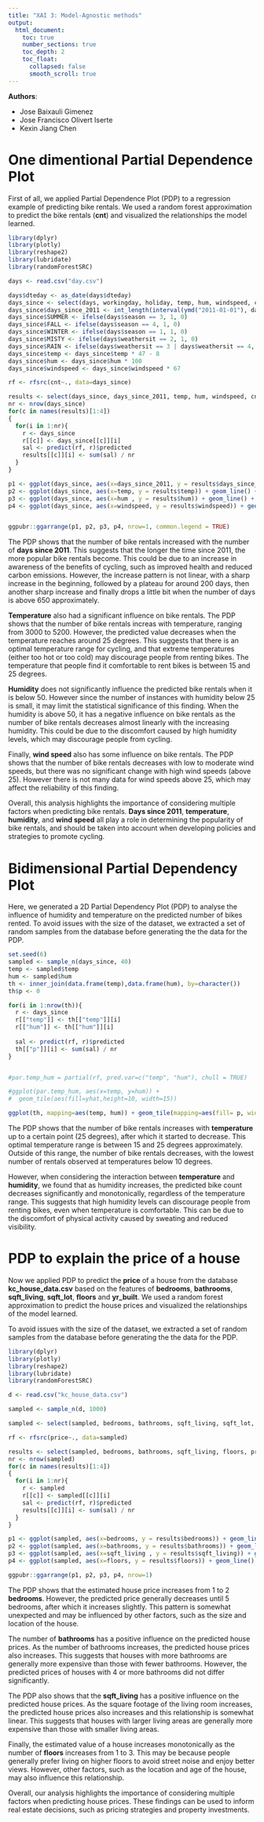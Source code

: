 ---
title: "XAI 3: Model-Agnostic methods"
output: 
  html_document:
    toc: true
    number_sections: true
    toc_depth: 2
    toc_float:
      collapsed: false
      smooth_scroll: true
---

**Authors**: 

* Jose Baixauli Gimenez
* Jose Francisco Olivert Iserte
* Kexin Jiang Chen


# **One dimentional Partial Dependence Plot**

First of all, we applied Partial Dependence Plot (PDP) to a regression example of predicting bike rentals. We used a random forest approximation to predict the bike rentals (**cnt**) and visualized the relationships the model learned.

```{r echo=FALSE, warning=FALSE, message=FALSE}
library(dplyr)
library(plotly)
library(reshape2)
library(lubridate)
library(randomForestSRC)

days <- read.csv("day.csv")

days$dteday <- as_date(days$dteday)
days_since <- select(days, workingday, holiday, temp, hum, windspeed, cnt)
days_since$days_since_2011 <- int_length(interval(ymd("2011-01-01"), days$dteday)) / (3600*24)
days_since$SUMMER <- ifelse(days$season == 3, 1, 0)
days_since$FALL <- ifelse(days$season == 4, 1, 0)
days_since$WINTER <- ifelse(days$season == 1, 1, 0)
days_since$MISTY <- ifelse(days$weathersit == 2, 1, 0)
days_since$RAIN <- ifelse(days$weathersit == 3 | days$weathersit == 4, 1, 0)
days_since$temp <- days_since$temp * 47 - 8
days_since$hum <- days_since$hum * 100
days_since$windspeed <- days_since$windspeed * 67
```


```{r echo=FALSE, warning=FALSE, message=FALSE}
rf <- rfsrc(cnt~., data=days_since)

results <- select(days_since, days_since_2011, temp, hum, windspeed, cnt)
nr <- nrow(days_since)
for(c in names(results)[1:4])
{
  for(i in 1:nr){
    r <- days_since
    r[[c]] <- days_since[[c]][i]
    sal <- predict(rf, r)$predicted
    results[[c]][i] <- sum(sal) / nr
  }
}
```

```{r echo=FALSE, warning=FALSE, message=FALSE}
p1 <- ggplot(days_since, aes(x=days_since_2011, y = results$days_since_2011)) + geom_line() + geom_rug(alpha=0.1, sides="b") + ylim(0, 6000) + xlab("Days since 2011") + ylab("Prediction")
p2 <- ggplot(days_since, aes(x=temp, y = results$temp)) + geom_line() + geom_rug(alpha=0.1, sides="b") + ylim(0, 6000) + xlab("Temperature") + ylab(NULL) + theme(axis.text.y = element_blank())
p3 <- ggplot(days_since, aes(x=hum , y = results$hum)) + geom_line() + geom_rug(alpha=0.1, sides="b") + ylim(0, 6000) + xlab("Humidity") + ylab(NULL)+ theme(axis.text.y = element_blank())
p4 <- ggplot(days_since, aes(x=windspeed, y = results$windspeed)) + geom_line() + geom_rug(alpha=0.1, sides="b") + ylim(0, 6000) + xlab("Wind speed") + ylab(NULL)+ theme(axis.text.y = element_blank())


ggpubr::ggarrange(p1, p2, p3, p4, nrow=1, common.legend = TRUE)
```

The PDP shows that the number of bike rentals increased with the number of **days since 2011**. This suggests that the longer the time since 2011, the more popular bike rentals become. This could be due to an increase in awareness of the benefits of cycling, such as improved health and reduced carbon emissions. However, the increase pattern is not linear, with a sharp increase in the beginning, followed by a plateau for around 200 days, then another sharp increase and finally drops a little bit when the number of days is above 650 approximately.

**Temperature** also had a significant influence on bike rentals. The PDP shows that the number of bike rentals increas with temperature, ranging from 3000 to 5200. However, the predicted value decreases when the temperature reaches around 25 degrees. This suggests that there is an optimal temperature range for cycling, and that extreme temperatures (either too hot or too cold) may discourage people from renting bikes. The temperature that people find it comfortable to rent bikes is between 15 and 25 degrees.

**Humidity** does not significantly influence the predicted bike rentals when it is below 50. However since the number of instances with humidity below 25 is small, it may limit the statistical significance of this finding. When the humidity is above 50, it has a negative influence on bike rentals as the number of bike rentals decreases almost linearly with the increasing humidity. This could be due to the discomfort caused by high humidity levels, which may discourage people from cycling.

Finally, **wind speed** also has some influence on bike rentals. The PDP shows that the number of bike rentals decreases with low to moderate wind speeds, but there was no significant change with high wind speeds (above 25). However there is not many data for wind speeds above 25, which may affect the reliability of this finding.

Overall, this analysis highlights the importance of considering multiple factors when predicting bike rentals. **Days since 2011**, **temperature**, **humidity**, and **wind speed** all play a role in determining the popularity of bike rentals, and should be taken into account when developing policies and strategies to promote cycling.



# **Bidimensional Partial Dependency Plot**

Here, we generated a 2D Partial Dependency Plot (PDP) to analyse the influence of humidity and temperature on the predicted number of bikes rented. To avoid issues with the size of the dataset, we extracted a set of random samples from the database before generating the the data for the PDP.

```{r echo=FALSE, warning=FALSE, message=FALSE}
set.seed(6)
sampled <- sample_n(days_since, 40)
temp <- sampled$temp
hum <- sampled$hum
th <- inner_join(data.frame(temp),data.frame(hum), by=character())
th$p <- 0

for(i in 1:nrow(th)){
  r <- days_since
  r[["temp"]] <- th[["temp"]][i]
  r[["hum"]] <- th[["hum"]][i]
  
  sal <- predict(rf, r)$predicted
  th[["p"]][i] <- sum(sal) / nr
}


#par.temp_hum = partial(rf, pred.var=c("temp", "hum"), chull = TRUE)

#ggplot(par.temp_hum, aes(x=temp, y=hum)) + 
#  geom_tile(aes(fill=yhat,height=10, width=15))

ggplot(th, mapping=aes(temp, hum)) + geom_tile(mapping=aes(fill= p, width = 8, height=8)) + geom_rug()
```

The PDP shows that the number of bike rentals increases with **temperature** up to a certain point (25 degrees), after which it started to decrease. This optimal temperature range is between 15 and 25 degrees approximately. Outside of this range, the number of bike rentals decreases, with the lowest number of rentals observed at temperatures below 10 degrees.

However, when considering the interaction between **temperature** and **humidity**, we found that as humidity increases, the predicted bike count decreases significantly and monotonically, regardless of the temperature range. This suggests that high humidity levels can discourage people from renting bikes, even when temperature is comfortable. This can be due to the discomfort of physical activity caused by sweating and reduced visibility.

# **PDP to explain the price of a house**

Now we applied PDP to predict the **price** of a house from the database **kc_house_data.csv** based on the features of **bedrooms**, **bathrooms**, **sqft_living**, **sqft_lot**, **floors** and **yr_built**. We used a random forest approximation to predict the house prices and visualized the relationships of the model learned.

To avoid issues with the size of the dataset, we extracted a set of random samples from the database before generating the the data for the PDP.

```{r echo=FALSE, warning=FALSE, message=FALSE}
library(dplyr)
library(plotly)
library(reshape2)
library(lubridate)
library(randomForestSRC)

d <- read.csv("kc_house_data.csv")

sampled <- sample_n(d, 1000)

sampled <- select(sampled, bedrooms, bathrooms, sqft_living, sqft_lot, floors, yr_built, price)

rf <- rfsrc(price~., data=sampled)

results <- select(sampled, bedrooms, bathrooms, sqft_living, floors, price)
nr <- nrow(sampled)
for(c in names(results)[1:4])
{
  for(i in 1:nr){
    r <- sampled
    r[[c]] <- sampled[[c]][i]
    sal <- predict(rf, r)$predicted
    results[[c]][i] <- sum(sal) / nr
  }
}

```

```{r echo=FALSE, warning=FALSE, message=FALSE}
p1 <- ggplot(sampled, aes(x=bedrooms, y = results$bedrooms)) + geom_line() + geom_rug(alpha=0.1, sides="b") +  xlab("Bedrooms") + ylab("Prediction")
p2 <- ggplot(sampled, aes(x=bathrooms, y = results$bathrooms)) + geom_line() + geom_rug(alpha=0.1, sides="b") +  xlab("Bathrooms") + ylab(NULL)
p3 <- ggplot(sampled, aes(x=sqft_living , y = results$sqft_living)) + geom_line() + geom_rug(alpha=0.1, sides="b") +  xlab("sqft_living") + ylab(NULL)
p4 <- ggplot(sampled, aes(x=floors, y = results$floors)) + geom_line() + geom_rug(alpha=0.1, sides="b") + xlab("Floors") + ylab(NULL)

ggpubr::ggarrange(p1, p2, p3, p4, nrow=1)
```

The PDP shows that the estimated house price increases from 1 to 2 **bedrooms**. However, the predicted price generally decreases until 5 bedrooms, after which it increases slightly. This pattern is somewhat unexpected and may be influenced by other factors, such as the size and location of the house.

The number of **bathrooms** has a positive influence on the predicted house prices. As the number of bathrooms increases, the predicted house prices also increases. This suggests that houses with more bathrooms are generally more expensive than those with fewer bathrooms. However, the predicted prices of houses with 4 or more bathrooms did not differ significantly.

The PDP also shows that the **sqft_living** has a positive influence on the predicted house prices. As the square footage of the living room increases, the predicted house prices also increases and this relationship is somewhat linear. This suggests that houses with larger living areas are generally more expensive than those with smaller living areas.

Finally, the estimated value of a house increases monotonically as the number of **floors** increases from 1 to 3. This may be because people generally prefer living on higher floors to avoid street noise and enjoy better views. However, other factors, such as the location and age of the house, may also influence this relationship.

Overall, our analysis highlights the importance of considering multiple factors when predicting house prices. These findings can be used to inform real estate decisions, such as pricing strategies and property investments.

